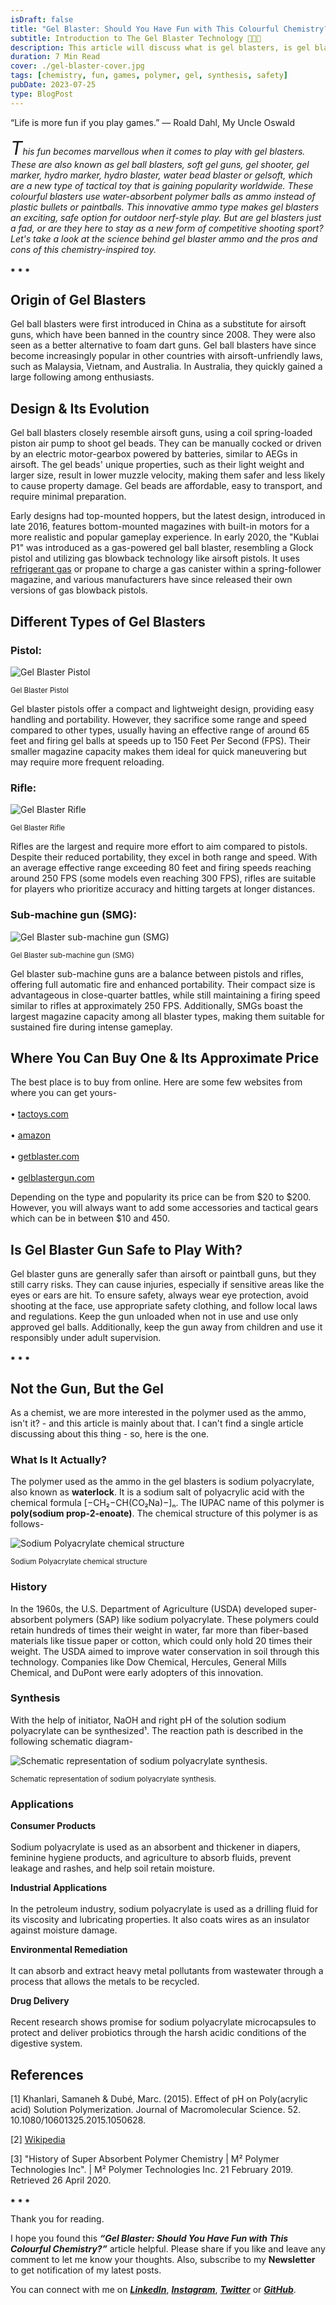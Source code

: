 ```yaml
---
isDraft: false
title: "Gel Blaster: Should You Have Fun with This Colourful Chemistry?"
subtitle: Introduction to The Gel Blaster Technology 🔫🔫🔫
description: This article will discuss what is gel blasters, is gel blaster safe, how much is gell blaster worth, where one can buy a gel blaster, chemistry behind its gel and so on.
duration: 7 Min Read
cover: ./gel-blaster-cover.jpg
tags: [chemistry, fun, games, polymer, gel, synthesis, safety]
pubDate: 2023-07-25
type: BlogPost
---
```

<div>
<div class="biggerParagraph">
“Life is more fun if you play games.” ― Roald Dahl, My Uncle Oswald
</div>

_<span style="font-size:30px;">T</span>his fun becomes marvellous when it comes to play with gel blasters. These are also known as gel ball blasters, soft gel guns, gel shooter, gel marker, hydro marker, hydro blaster, water bead blaster or gelsoft, which are a new type of tactical toy that is gaining popularity worldwide. These colourful blasters use water-absorbent polymer balls as ammo instead of plastic bullets or paintballs. This innovative ammo type makes gel blasters an exciting, safe option for outdoor nerf-style play. But are gel blasters just a fad, or are they here to stay as a new form of competitive shooting sport? Let's take a look at the science behind gel blaster ammo and the pros and cons of this chemistry-inspired toy._

<p class="sectionDivider">⁕ ⁕ ⁕</p>

## Origin of Gel Blasters
Gel ball blasters were first introduced in China as a substitute for airsoft guns, which have been banned in the country since 2008. They were also seen as a better alternative to foam dart guns. Gel ball blasters have since become increasingly popular in other countries with airsoft-unfriendly laws, such as Malaysia, Vietnam, and Australia. In Australia, they quickly gained a large following among enthusiasts.

## Design & Its Evolution
Gel ball blasters closely resemble airsoft guns, using a coil spring-loaded piston air pump to shoot gel beads. They can be manually cocked or driven by an electric motor-gearbox powered by batteries, similar to AEGs in airsoft. The gel beads' unique properties, such as their light weight and larger size, result in lower muzzle velocity, making them safer and less likely to cause property damage. Gel beads are affordable, easy to transport, and require minimal preparation. 

Early designs had top-mounted hoppers, but the latest design, introduced in late 2016, features bottom-mounted magazines with built-in motors for a more realistic and popular gameplay experience. In early 2020, the "Kublai P1" was introduced as a gas-powered gel ball blaster, resembling a Glock pistol and utilizing gas blowback technology like airsoft pistols. It uses [refrigerant gas](https://en.wikipedia.org/wiki/Refrigerant_gas) or propane to charge a gas canister within a spring-follower magazine, and various manufacturers have since released their own versions of gas blowback pistols.

## Different Types of Gel Blasters
### Pistol: 

<div><div>

![Gel Blaster Pistol](./figures/pistol.jpg)

<sup>Gel Blaster Pistol</sup>

</div></div>

Gel blaster pistols offer a compact and lightweight design, providing easy handling and portability. However, they sacrifice some range and speed compared to other types, usually having an effective range of around 65 feet and firing gel balls at speeds up to 150 Feet Per Second (FPS). Their smaller magazine capacity makes them ideal for quick maneuvering but may require more frequent reloading.

### Rifle: 

<div><div>

![Gel Blaster Rifle](./figures/rifle.jpg)

<sup>Gel Blaster Rifle</sup>

</div></div>

Rifles are the largest and require more effort to aim compared to pistols. Despite their reduced portability, they excel in both range and speed. With an average effective range exceeding 80 feet and firing speeds reaching around 250 FPS (some models even reaching 300 FPS), rifles are suitable for players who prioritize accuracy and hitting targets at longer distances.

### Sub-machine gun (SMG): 

<div><div>

![Gel Blaster sub-machine gun (SMG)](./figures/smg.jpg)

<sup>Gel Blaster sub-machine gun (SMG)</sup>

</div></div>

Gel blaster sub-machine guns are a balance between pistols and rifles, offering full automatic fire and enhanced portability. Their compact size is advantageous in close-quarter battles, while still maintaining a firing speed similar to rifles at approximately 250 FPS. Additionally, SMGs boast the largest magazine capacity among all blaster types, making them suitable for sustained fire during intense gameplay.

## Where You Can Buy One & Its Approximate Price
The best place is to buy from online. Here are some few websites from where you can get yours-<br></br>
• [tactoys.com](https://www.tactoys.com/)<br></br>
• [amazon](https://www.amazon.com/)<br></br>
• [getblaster.com](https://gelblaster.com/)<br></br>
• [gelblastergun.com](https://gelblastergun.com/)

Depending on the type and popularity its price can be from $20 to $200. However, you will always want to add some accessories and tactical gears which can be in between $10 and 450.

## Is Gel Blaster Gun Safe to Play With?
Gel blaster guns are generally safer than airsoft or paintball guns, but they still carry risks. They can cause injuries, especially if sensitive areas like the eyes or ears are hit. To ensure safety, always wear eye protection, avoid shooting at the face, use appropriate safety clothing, and follow local laws and regulations. Keep the gun unloaded when not in use and use only approved gel balls. Additionally, keep the gun away from children and use it responsibly under adult supervision.

<p class="sectionDivider">⁕ ⁕ ⁕</p>

## Not the Gun, But the Gel
As a chemist, we are more interested in the polymer used as the ammo, isn't it? - and this article is mainly about that. I can't find a single article discussing about this thing - so, here is the one. 
### What Is It Actually?
The polymer used as the ammo in the gel blasters is sodium polyacrylate, also known as **waterlock**. It is a sodium salt of polyacrylic acid with the chemical formula [−CH₂−CH(CO₂Na)−]ₙ. The IUPAC name of this polymer is **poly(sodium prop-2-enoate)**. The chemical structure of this polymer is as follows-

<div><div>

![Sodium Polyacrylate chemical structure](./figures/sodium-polyacrylate.jpg)

<sup>Sodium Polyacrylate chemical structure</sup>

</div></div>

### History
In the 1960s, the U.S. Department of Agriculture (USDA) developed super-absorbent polymers (SAP) like sodium polyacrylate. These polymers could retain hundreds of times their weight in water, far more than fiber-based materials like tissue paper or cotton, which could only hold 20 times their weight. The USDA aimed to improve water conservation in soil through this technology. Companies like Dow Chemical, Hercules, General Mills Chemical, and DuPont were early adopters of this innovation. 

### Synthesis
With the help of initiator, NaOH and right pH of the solution sodium polyacrylate can be synthesized¹. The reaction path is described in the following schematic diagram-

<div><div>

![Schematic representation of sodium polyacrylate synthesis.](./figures/synthesis-of-polysodium-acrylate.png)

<sup>Schematic representation of sodium polyacrylate synthesis.</sup>

</div></div>

### Applications
**Consumer Products**<br></br>
Sodium polyacrylate is used as an absorbent and thickener in diapers, feminine hygiene products, and agriculture to absorb fluids, prevent leakage and rashes, and help soil retain moisture.

**Industrial Applications**<br></br>
In the petroleum industry, sodium polyacrylate is used as a drilling fluid for its viscosity and lubricating properties. It also coats wires as an insulator against moisture damage.

**Environmental Remediation**<br></br>
It can absorb and extract heavy metal pollutants from wastewater through a process that allows the metals to be recycled.

**Drug Delivery**<br></br>
Recent research shows promise for sodium polyacrylate microcapsules to protect and deliver probiotics through the harsh acidic conditions of the digestive system.

## References
[1] Khanlari, Samaneh & Dubé, Marc. (2015). Effect of pH on Poly(acrylic acid) Solution Polymerization. Journal of Macromolecular Science. 52. 10.1080/10601325.2015.1050628. 

[2] [Wikipedia](https://en.wikipedia.org/wiki/Gel_blaster)

[3] "History of Super Absorbent Polymer Chemistry | M² Polymer Technologies Inc". | M² Polymer Technologies Inc. 21 February 2019. Retrieved 26 April 2020.

<p class="sectionDivider">⁕ ⁕ ⁕</p>

<div class="citationBlockquote">
Thank you for reading.

I hope you found this **_“Gel Blaster: Should You Have Fun with This Colourful Chemistry?”_** article helpful. Please share if you like and leave any comment to let me know your thoughts. Also, subscribe to my **Newsletter** to get notification of my latest posts.

You can connect with me on <i><b><a href="https://www.linkedin.com/in/aritraroy24/" target="_blank">LinkedIn</a></b></i>, <i><b><a href="https://twitter.com/royaritra24" target="_blank">Instagram</a></b></i>, <i><b><a href="https://twitter.com/aritraroy24" target="_blank">Twitter</a></b></i> or <i><b><a href="https://github.com/aritraroy24" target="_blank">GitHub</a></b></i>.

</div>

</div>